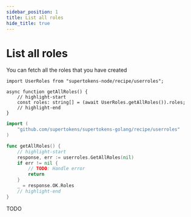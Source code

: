 ```yaml
---
sidebar_position: 1
title: List all roles
hide_title: true
---
```


<!-- COPY DOCS -->
<!-- ./userroles/get-all-roles.mdx -->


# List all roles

You can fetch all the roles that you have created

<BackendSDKTabs>
<TabItem value="nodejs">

```tsx
import UserRoles from "supertokens-node/recipe/userroles";

async function getAllRoles() {
    // highlight-start
    const roles: string[] = (await UserRoles.getAllRoles()).roles;
    // highlight-end
}
```

</TabItem>
<TabItem value="go">

```go
import (
	"github.com/supertokens/supertokens-golang/recipe/userroles"
)

func getAllRoles() {
	// highlight-start
	response, err := userroles.GetAllRoles(nil)
	if err != nil {
		// TODO: Handle error
		return
	}
	_ = response.OK.Roles
	// highlight-end
}
```

</TabItem>
<TabItem value="python">
TODO
</TabItem>
</BackendSDKTabs>
